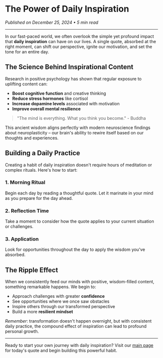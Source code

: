

# The Power of Daily Inspiration

*Published on December 25, 2024 • 5 min read*

---

In our fast-paced world, we often overlook the simple yet profound impact that **daily inspiration** can have on our lives. A single quote, absorbed at the right moment, can shift our perspective, ignite our motivation, and set the tone for an entire day.

## The Science Behind Inspirational Content

Research in positive psychology has shown that regular exposure to uplifting content can:

- **Boost cognitive function** and creative thinking
- **Reduce stress hormones** like cortisol
- **Increase dopamine levels** associated with motivation
- **Improve overall mental resilience**

> "The mind is everything. What you think you become." - Buddha

This ancient wisdom aligns perfectly with modern neuroscience findings about neuroplasticity – our brain's ability to rewire itself based on our thoughts and experiences.

## Building a Daily Practice

Creating a habit of daily inspiration doesn't require hours of meditation or complex rituals. Here's how to start:

### 1. Morning Ritual
Begin each day by reading a thoughtful quote. Let it marinate in your mind as you prepare for the day ahead.

### 2. Reflection Time
Take a moment to consider how the quote applies to your current situation or challenges.

### 3. Application
Look for opportunities throughout the day to apply the wisdom you've absorbed.

## The Ripple Effect

When we consistently feed our minds with positive, wisdom-filled content, something remarkable happens. We begin to:

- Approach challenges with greater **confidence**
- See opportunities where we once saw obstacles
- Inspire others through our transformed perspective
- Build a more **resilient mindset**

*Remember*: transformation doesn't happen overnight, but with consistent daily practice, the compound effect of inspiration can lead to profound personal growth.

---

Ready to start your own journey with daily inspiration? Visit our [main page](/) for today's quote and begin building this powerful habit.
